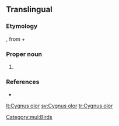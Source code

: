 ==Translingual==
{{wikipedia}}
{{wikispecies}}

===Etymology===
{{etyl|la|mul}} {{term|cygnus||swan|lang=la}}, from {{etyl|grc|mul}} {{term|κύκνος||tr=kyknos|swan|sc=polytonic|lang=grc}} + {{etyl|la|mul}} {{term|olor||swan|lang=la}}

===Proper noun===
{{mul-proper noun|head=''[[Cygnus]] [[olor]]''}}

# {{taxon|species|genus|Cygnus|the [[mute swan]]}}

===References===
* {{R:Gill2006}}

[[Category:mul:Birds]]

[[lt:Cygnus olor]]
[[sv:Cygnus olor]]
[[tr:Cygnus olor]]